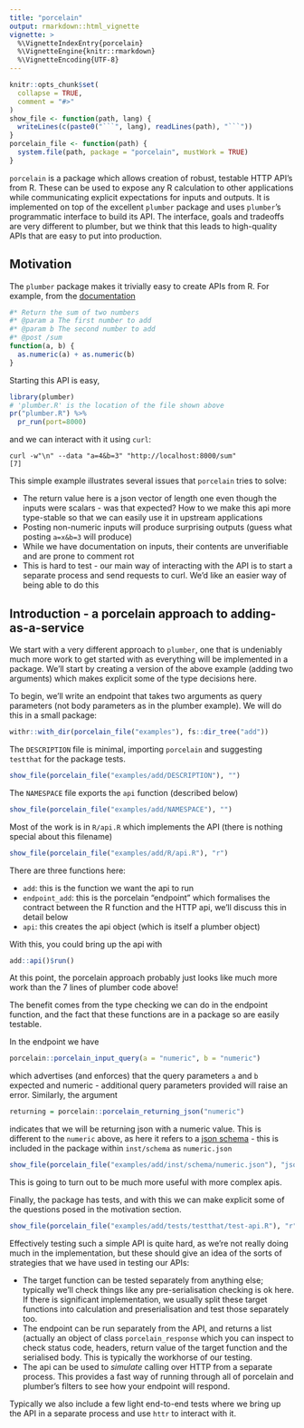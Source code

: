 ```yaml
---
title: "porcelain"
output: rmarkdown::html_vignette
vignette: >
  %\VignetteIndexEntry{porcelain}
  %\VignetteEngine{knitr::rmarkdown}
  %\VignetteEncoding{UTF-8}
---
```


```r
knitr::opts_chunk$set(
  collapse = TRUE,
  comment = "#>"
)
show_file <- function(path, lang) {
  writeLines(c(paste0("```", lang), readLines(path), "```"))
}
porcelain_file <- function(path) {
  system.file(path, package = "porcelain", mustWork = TRUE)
}
```

`porcelain` is a package which allows creation of robust, testable HTTP API's from R. These can be used to expose any R calculation to other applications while communicating explicit expectations for inputs and outputs.  It is implemented on top of the excellent `plumber` package and uses `plumber`'s programmatic interface to build its API.  The interface, goals and tradeoffs are very different to plumber, but we think that this leads to high-quality APIs that are easy to put into production.

## Motivation

The `plumber` package makes it trivially easy to create APIs from R.  For example, from the [documentation](https://rplumber.io)

```r
#* Return the sum of two numbers
#* @param a The first number to add
#* @param b The second number to add
#* @post /sum
function(a, b) {
  as.numeric(a) + as.numeric(b)
}
```

Starting this API is easy,

```r
library(plumber)
# 'plumber.R' is the location of the file shown above
pr("plumber.R") %>%
  pr_run(port=8000)
```

and we can interact with it using `curl`:

```
curl -w"\n" --data "a=4&b=3" "http://localhost:8000/sum"
[7]
```

This simple example illustrates several issues that `porcelain` tries to solve:

* The return value here is a json vector of length one even though the inputs were scalars - was that expected? How to we make this api more type-stable so that we can easily use it in upstream applications
* Posting non-numeric inputs will produce surprising outputs (guess what posting `a=x&b=3` will produce)
* While we have documentation on inputs, their contents are unverifiable and are prone to comment rot
* This is hard to test - our main way of interacting with the API is to start a separate process and send requests to curl. We'd like an easier way of being able to do this

## Introduction - a porcelain approach to adding-as-a-service

We start with a very different approach to `plumber`, one that is undeniably much more work to get started with as everything will be implemented in a package. We'll start by creating a version of the above example (adding two arguments) which makes explicit some of the type decisions here.

To begin, we'll write an endpoint that takes two arguments as query parameters (not body parameters as in the plumber example).  We will do this in a small package:

```r
withr::with_dir(porcelain_file("examples"), fs::dir_tree("add"))
```

The `DESCRIPTION` file is minimal, importing `porcelain` and suggesting `testthat` for the package tests.

```r
show_file(porcelain_file("examples/add/DESCRIPTION"), "")
```

The `NAMESPACE` file exports the `api` function (described below)

```r
show_file(porcelain_file("examples/add/NAMESPACE"), "")
```

Most of the work is in `R/api.R` which implements the API (there is nothing special about this filename)

```r
show_file(porcelain_file("examples/add/R/api.R"), "r")
```

There are three functions here:

* `add`: this is the function we want the api to run
* `endpoint_add`: this is the porcelain "endpoint" which formalises the contract between the R function and the HTTP api, we'll discuss this in detail below
* `api`: this creates the api object (which is itself a plumber object)

With this, you could bring up the api with

```r
add::api()$run()
```

At this point, the porcelain approach probably just looks like much more work than the 7 lines of plumber code above!

The benefit comes from the type checking we can do in the endpoint function, and the fact that these functions are in a package so are easily testable.

In the endpoint we have

```r
porcelain::porcelain_input_query(a = "numeric", b = "numeric")
```

which advertises (and enforces) that the query parameters `a` and `b` expected and numeric - additional query parameters provided will raise an error.  Similarly, the argument

```r
returning = porcelain::porcelain_returning_json("numeric")
```

indicates that we will be returning json with a numeric value. This is different to the `numeric` above, as here it refers to a [json schema](https://json-schema.org/) - this is included in the package within `inst/schema` as `numeric.json`

```r
show_file(porcelain_file("examples/add/inst/schema/numeric.json"), "json")
```

This is going to turn out to be much more useful with more complex apis.

Finally, the package has tests, and with this we can make explicit some of the questions posed in the motivation section.

```r
show_file(porcelain_file("examples/add/tests/testthat/test-api.R"), "r")
```

Effectively testing such a simple API is quite hard, as we're not really doing much in the implementation, but these should give an idea of the sorts of strategies that we have used in testing our APIs:

* The target function can be tested separately from anything else; typically we'll check things like any pre-serialisation checking is ok here.  If there is significant implementation, we usually split these target functions into calculation and preserialisation and test those separately too.
* The endpoint can be run separately from the API, and returns a list (actually an object of class `porcelain_response` which you can inspect to check status code, headers, return value of the target function and the serialised body. This is typically the workhorse of our testing.
* The api can be used to *simulate* calling over HTTP from a separate process. This provides a fast way of running through all of porcelain and plumber's filters to see how your endpoint will respond.

Typically we also include a few light end-to-end tests where we bring up the API in a separate process and use `httr` to interact with it.
